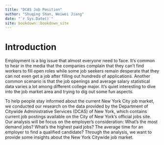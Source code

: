 ```yaml
--- 
title: "DCAS Job Position"
author: "Shuqing Shan, Weiwei Jiang"
date: "`r Sys.Date()`"
site: bookdown::bookdown_site
---
```


# Introduction

Employment is a big issue that almost everyone need to face. It's common to hear 
in the media that the companies complain that they can't find workers to fill open 
roles while some job seekers remain desperate that they can not even get a job
after filling out hundreds of applications. Another common scenario is that the job openings 
and average salary statistical data varies a lot among different college major. It's quiet interesting 
to dive into the job market area and trying to dig out some fun aspects. 

To help people stay informed about the current New York City job market, we conducted our research on the  data provided by the Department of Citywide Administrative Services (DCAS) of New York, which contains current job postings available on the City of New York’s official jobs site. Our analysis will be focus on the employer's consideration: What's the most demand jobs? What's the highest paid jobs? The average time for an employer to find a qualified candidate? Through the analysis, we want to provide some insights about the New York Citywide job market.
